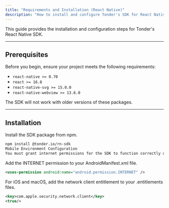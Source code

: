 ```yaml
---
title: "Requirements and Installation (React Native)"
description: "How to install and configure Tonder's SDK for React Native."
---
```


This guide provides the installation and configuration steps for Tonder's React Native SDK.

---

## Prerequisites

Before you begin, ensure your project meets the following requirements:

-   `react-native >= 0.70`
-   `react >= 16.8`
-   `react-native-svg >= 15.0.0`
-   `react-native-webview >= 13.6.0`

<Warning>
  The SDK will not work with older versions of these packages.
</Warning>

---

## Installation

Install the SDK package from npm.

```bash
npm install @tonder.io/rn-sdk
Mobile Environment Configuration
You must grant internet permissions for the SDK to function correctly on native devices.
```

<Tabs>
<Tab title="Android">
Add the INTERNET permission to your AndroidManifest.xml file.

```xml
<uses-permission android:name="android.permission.INTERNET" />
```
</Tab>
<Tab title="iOS / macOS">
For iOS and macOS, add the network client entitlement to your .entitlements files.

```xml
<key>com.apple.security.network.client</key>
<true/>
```
</Tab>
</Tabs>
